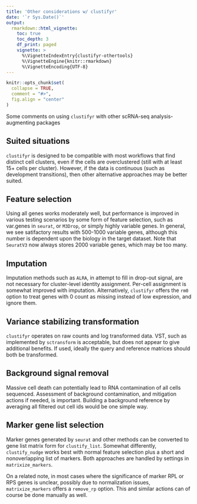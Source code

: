 ```yaml
---
title: 'Other considerations w/ clustifyr'
date: '`r Sys.Date()`'
output:
  rmarkdown::html_vignette:
    toc: true
    toc_depth: 3
    df_print: paged
    vignette: >
      %\VignetteIndexEntry{clustifyr-othertools}
      %\VignetteEngine{knitr::rmarkdown}
      %\VignetteEncoding{UTF-8}
---
```


```r
knitr::opts_chunk$set(
  collapse = TRUE,
  comment = "#>",
  fig.align = "center"
)
```

Some comments on using `clustifyr` with other scRNA-seq analysis-augmenting packages

## Suited situations
`clustifyr` is designed to be compatible with most workflows that find distinct cell clusters, even if the cells are overclustered (still with at least 15+ cells per cluster). However, if the data is continuous (such as development transitions), then other alternative approaches may be better suited.

## Feature selection
Using all genes works moderately well, but performance is improved in various testing scenarios by some form of feature selection, such as var.genes in `seurat`, or `M3Drop`, or simply highly variable genes. In general, we see satifactory results with 500-1000 variable genes, although this number is dependent upon the biology in the target dataset. Note that `SeuratV3` now always stores 2000 variable genes, which may be too many.

## Imputation
Imputation methods such as `ALRA`, in attempt to fill in drop-out signal, are not necessary for cluster-level identity assignment. Per-cell assignment is somewhat improved with imputation. Alternatively, `clustifyr` offers the `rm0` option to treat genes with 0 count as missing instead of low expression, and ignore them.

## Variance stabilizing transformation
`clustifyr` operates on raw counts and log transformed data. VST, such as implemented by `sctransform` is acceptable, but does not appear to give additional benefits. If used, ideally the query and reference matrices should both be transformed.

## Background signal removal
Massive cell death can potentially lead to RNA contamination of all cells sequenced. Assessment of background contamination, and mitigation actions if needed, is important. Building a background reference by averaging all filtered out cell ids would be one simple way.

## Marker gene list selection
Marker genes generated by `seurat` and other methods can be converted to gene list matrix form for `clustify_list`. Somewhat differently, `clustify_nudge` works best with normal feature selection plus a short and nonoverlapping list of markers. Both approaches are handled by settings in `matrixize_markers`.

On a related note, in most cases where the significance of marker RPL or RPS genes is unclear, possibly due to normalization issues, `matrixize_markers` offers a `remove_rp` option. This and similar actions can of course be done manually as well.
